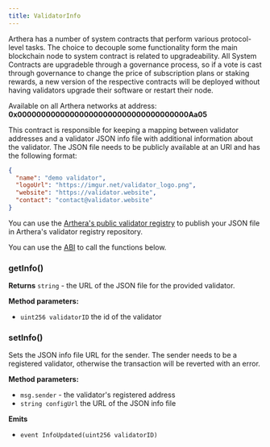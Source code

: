 ```yaml
---
title: ValidatorInfo
---
```


Arthera has a number of system contracts that perform various protocol-level tasks. The choice to decouple some
functionality form the main blockchain node to system contract is related to upgradeability.
All System Contracts are upgradeble through a governance process, so if a vote is cast through governance
to change the price of subscription plans or staking rewards, a new version of the respective contracts will be deployed
without having validators upgrade their software or restart their node.

<Alert severity='info'>
    Available on all Arthera networks at address: <strong>0x000000000000000000000000000000000000Aa05</strong>
</Alert>
<br/>

This contract is responsible for keeping a mapping between validator addresses and a validator JSON info file with
additional information about the validator. The JSON file needs to be publicly available at an URl and has the
following format:

```json
{
  "name": "demo validator",
  "logoUrl": "https://imgur.net/validator_logo.png",
  "website": "https://validator.website",
  "contact": "contact@validator.website"
}
```

You can use the [Arthera's public validator registry](https://github.com/artheranet/validator-registry) to publish
your JSON file in Arthera's validator registry repository.

You can use the [ABI](https://github.com/bertux/arthera-abi/blob/main/abi/ValidatorInfo.json) to call the functions below.

### getInfo()
**Returns** `string` - the URL of the JSON file for the provided validator.

**Method parameters:**
- `uint256 validatorID` the id of the validator


### setInfo()
Sets the JSON info file URL for the sender. The sender needs to be a registered validator, otherwise the transaction
will be reverted with an error.

**Method parameters:**
- `msg.sender` - the validator's registered address
- `string configUrl` the URL of the JSON info file

**Emits**
- `event InfoUpdated(uint256 validatorID)`
